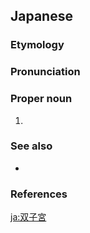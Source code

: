 {{also|双子宫|雙子宮}}

==Japanese==
{{DEFAULTSORT:そうしきゅう}}
{{ja-kanjitab|yomi=o|そう|し|きゅう}}

===Etymology===
{{suf|ja|tr1=sōshi|tr2=kyū|双子|t1=[[twin]]s|宮|t2=[[astrological sign]]}}

===Pronunciation===
{{ja-pron|そうしきゅう|acc=3|acc_ref=DJR|y=ko|dev=3}}

===Proper noun===
{{ja-pos|proper|そうしきゅう|hhira=さうしきゆう}}

# {{lb|ja|astrology}} {{synof|lang=ja|双児宮|tr=Sōjikyū||[[Gemini]]}}

===See also===
* {{ja-r|ふたご座|^ふたござ}}

===References===
<references/>

[[ja:双子宮]]